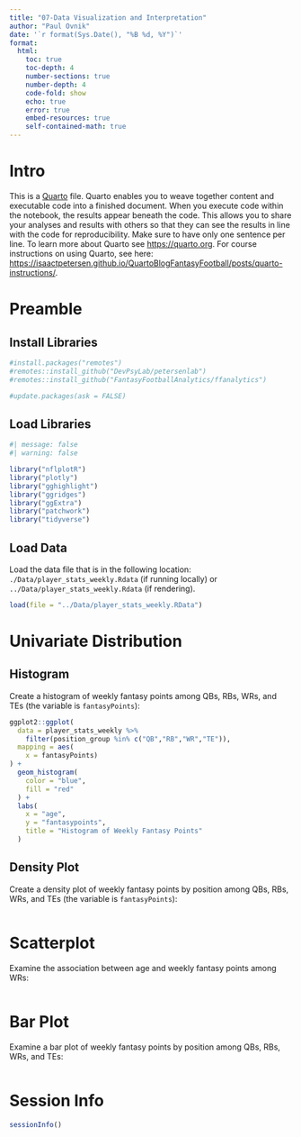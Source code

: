 ```yaml
---
title: "07-Data Visualization and Interpretation"
author: "Paul Ovnik"
date: '`r format(Sys.Date(), "%B %d, %Y")`'
format:
  html:
    toc: true
    toc-depth: 4
    number-sections: true
    number-depth: 4
    code-fold: show
    echo: true
    error: true
    embed-resources: true
    self-contained-math: true
---
```


# Intro

This is a [Quarto](https://quarto.org) file.
Quarto enables you to weave together content and executable code into a finished document.
When you execute code within the notebook, the results appear beneath the code. 
This allows you to share your analyses and results with others so that they can see the results in line with the code for reproducibility.
Make sure to have only one sentence per line.
To learn more about Quarto see <https://quarto.org>.
For course instructions on using Quarto, see here: <https://isaactpetersen.github.io/QuartoBlogFantasyFootball/posts/quarto-instructions/>.

# Preamble

## Install Libraries

```r
#install.packages("remotes")
#remotes::install_github("DevPsyLab/petersenlab")
#remotes::install_github("FantasyFootballAnalytics/ffanalytics")

#update.packages(ask = FALSE)
```

## Load Libraries

```r
#| message: false
#| warning: false

library("nflplotR")
library("plotly")
library("gghighlight")
library("ggridges")
library("ggExtra")
library("patchwork")
library("tidyverse")
```

## Load Data

Load the data file that is in the following location: `./Data/player_stats_weekly.Rdata` (if running locally) or `../Data/player_stats_weekly.Rdata` (if rendering).

```r
load(file = "../Data/player_stats_weekly.RData")
```

# Univariate Distribution

## Histogram

Create a histogram of weekly fantasy points among QBs, RBs, WRs, and TEs (the variable is `fantasyPoints`):

```r
ggplot2::ggplot(
  data = player_stats_weekly %>%
    filter(position_group %in% c("QB","RB","WR","TE")),
  mapping = aes(
    x = fantasyPoints)
) +
  geom_histogram(
    color = "blue",
    fill = "red"
  ) +
  labs(
    x = "age",
    y = "fantasypoints",
    title = "Histogram of Weekly Fantasy Points"
  )
```

## Density Plot

Create a density plot of weekly fantasy points by position among QBs, RBs, WRs, and TEs (the variable is `fantasyPoints`):

```r

```

# Scatterplot

Examine the association between age and weekly fantasy points among WRs:

```r

```

# Bar Plot

Examine a bar plot of weekly fantasy points by position among QBs, RBs, WRs, and TEs:

```r

```

# Session Info

```r
sessionInfo()
```
